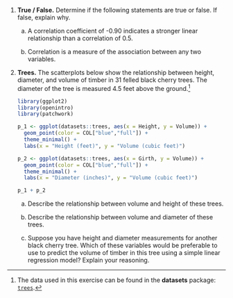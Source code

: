 1.  **True / False.** 
Determine if the following statements are true or false. 
If false, explain why.

    a.  A correlation coefficient of -0.90 indicates a stronger linear relationship than a correlation of 0.5.

    b.  Correlation is a measure of the association between any two variables.

1.  **Trees.** 
The scatterplots below show the relationship between height, diameter, and volume of timber in 31 felled black cherry trees. 
The diameter of the tree is measured 4.5 feet above the ground.^[The data used in this exercise can be found in the **datasets** package: [`trees`](https://stat.ethz.ch/R-manual/R-devel/library/datasets/html/trees.html).]

    ```r
    library(ggplot2)
    library(openintro)
    library(patchwork)
    
    p_1 <- ggplot(datasets::trees, aes(x = Height, y = Volume)) +
      geom_point(color = COL["blue","full"]) +
      theme_minimal() +
      labs(x = "Height (feet)", y = "Volume (cubic feet)")
    
    p_2 <- ggplot(datasets::trees, aes(x = Girth, y = Volume)) +
      geom_point(color = COL["blue","full"]) +
      theme_minimal() +
      labs(x = "Diameter (inches)", y = "Volume (cubic feet)")
    
    p_1 + p_2
    ```

    a.  Describe the relationship between volume and height of these trees.

    b.  Describe the relationship between volume and diameter of these trees.

    c.  Suppose you have height and diameter measurements for another black cherry tree. Which of these variables would be preferable to use to predict the volume of timber in this tree using a simple linear regression model? Explain your reasoning.
